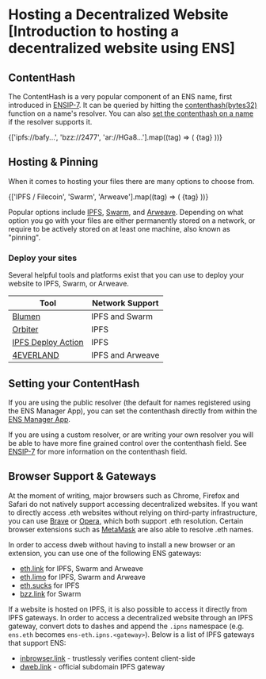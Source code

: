 
# Hosting a Decentralized Website [Introduction to hosting a decentralized website using ENS]

## ContentHash

The ContentHash is a very popular component of an ENS name, first introduced in [ENSIP-7](/ensip/7).
It can be queried by hitting the [contenthash(bytes32)](/resolvers/interfaces#0xbc1c58d1) function on a name's resolver.
You can also [set the contenthash on a name](/resolvers/interfaces#0x304e6ade) if the resolver supports it.

<Card className="flex justify-center gap-4">
  {['ipfs://bafy...', 'bzz://2477', 'ar://HGa8...'].map((tag) => (
    <Badge key={tag} variant="secondary">
      {tag}
    </Badge>
  ))}
</Card>

## Hosting & Pinning

When it comes to hosting your files there are many options to choose from.

<Card className="flex justify-center gap-4">
  {['IPFS / Filecoin', 'Swarm', 'Arweave'].map((tag) => (
    <Badge key={tag} variant="secondary">
      {tag}
    </Badge>
  ))}
</Card>

Popular options include [IPFS](https://ipfs.io), [Swarm](https://ethswarm.org), and [Arweave](https://arweave.org).
Depending on what option you go with your files are either permanently stored on a network,
or require to be actively stored on at least one machine, also known as "pinning".

### Deploy your sites

Several helpful tools and platforms exist that you can use to deploy your website to IPFS, Swarm, or Arweave.

| Tool | Network Support |
| --- | --- |
| [Blumen](https://blumen.stauro.eth.link) |  IPFS and Swarm |
| [Orbiter](https://orbiter.website) |  IPFS |
| [IPFS Deploy Action](https://github.com/ipfs/ipfs-deploy-action) | IPFS |
| [4EVERLAND](https://4everland.org) | IPFS and Arweave |

## Setting your ContentHash

If you are using the public resolver (the default for names registered using the ENS Manager App), you can set the contenthash directly from within the [ENS Manager App](https://app.ens.domains).

If you are using a custom resolver, or are writing your own resolver you will be able to have more fine grained control over the contenthash field.
See [ENSIP-7](/ensip/7) for more information on the contenthash field.

## Browser Support & Gateways

At the moment of writing, major browsers such as Chrome, Firefox and Safari do not natively support accessing decentralized websites.
If you want to directly access .eth websites without relying on third-party infrastructure, you can use [Brave](https://brave.com) or [Opera](https://opera.com), which both support .eth resolution.
Certain browser extensions such as [MetaMask](https://metamask.io) are also able to resolve .eth names.

In order to access dweb without having to install a new browser or an extension, you can use one of the following ENS gateways:
- [eth.link](https://eth.link) for IPFS, Swarm and Arweave
- [eth.limo](https://eth.limo) for IPFS, Swarm and Arweave
- [eth.sucks](https://eth.sucks) for IPFS
- [bzz.link](https://bzz.link) for Swarm

If a website is hosted on IPFS, it is also possible to access it directly from IPFS gateways.
In order to access a decentralized website through an IPFS gateway, convert dots to dashes and append the `.ipns` namespace (e.g. `ens.eth` becomes `ens-eth.ipns.<gateway>`).
Below is a list of IPFS gateways that support ENS:

- [inbrowser.link](https://inbrowser.link) - trustlessly verifies content client-side
- [dweb.link](https://dweb.link) - official subdomain IPFS gateway
